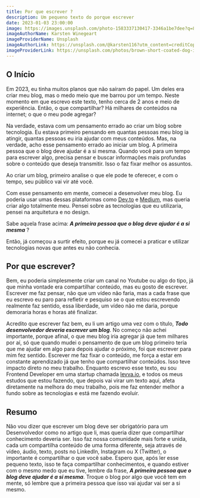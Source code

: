 ```yaml
---
title: Por que escrever ?
description: Um pequeno texto do porque escrever
date: 2023-01-03 23:00:00
image: https://images.unsplash.com/photo-1583337130417-3346a1be7dee?q=80&w=1964&auto=format&fit=crop&ixlib=rb-4.0.3&ixid=M3wxMjA3fDB8MHxwaG90by1wYWdlfHx8fGVufDB8fHx8fA%3D%3D
imageAuthorName: Karsten Winegeart
imageProviderName: Unsplash
imageAuthorLink: https://unsplash.com/@karsten116?utm_content=creditCopyText&utm_medium=referral&utm_source=unsplash
imageProviderLink: https://unsplash.com/photos/brown-short-coated-dog-in-orange-hoodie-oU6KZTXhuvk?utm_content=creditCopyText&utm_medium=referral&utm_source=unsplash
---
```


## O Início

Em 2023, eu tinha muitos planos que não saíram do papel. Um deles era criar meu blog, mas o medo meio que me barrou por um tempo. Neste momento em que escrevo este texto, tenho cerca de 2 anos e meio de experiência. Então, o que compartilhar? Há milhares de conteúdos na internet; o que o meu pode agregar?

Na verdade, estava com um pensamento errado ao criar um blog sobre tecnologia. Eu estava primeiro pensando em quantas pessoas meu blog ia atingir, quantas pessoas eu iria ajudar com meus conteúdos. Mas, na verdade, acho esse pensamento errado ao iniciar um blog. A primeira pessoa que o blog deve ajudar é a si mesma. Quando você para um tempo para escrever algo, precisa pensar e buscar informações mais profundas sobre o conteúdo que deseja transmitir. Isso o faz fixar melhor os assuntos.

Ao criar um blog, primeiro analise o que ele pode te oferecer, e com o tempo, seu público vai vir até você.

Com esse pensamento em mente, comecei a desenvolver meu blog. Eu poderia usar umas dessas plataformas como [Dev.to](https://dev.to/) e [Medium](https://medium.com/), mas queria criar algo totalmente meu. Pensei sobre as tecnologias que eu utilizaria, pensei na arquitetura e no design.

Sabe aquela frase acima: **_A primeira pessoa que o blog deve ajudar é a si mesma_** ?

Então, já começou a surtir efeito, porque eu já comecei a praticar e utilizar tecnologias novas que antes eu não conhecia.

## Por que escrever?

Bem, eu poderia simplesmente criar um canal no Youtube ou algo do tipo, já que minha vontade era compartilhar conteúdo, mas eu gosto de escrever. Escrever me faz pensar, não que um vídeo não faria, mas a cada frase que eu escrevo eu paro para refletir e pesquiso se o que estou escrevendo realmente faz sentido, essa liberdade, um vídeo não me daria, porque demoraria horas e horas até finalizar.

Acredito que escrever faz bem, eu li um artigo uma vez com o título, **_Todo desenvolvedor deveria escrever um blog_**. No começo não achei importante, porque afinal, o que meu blog iria agregar já que tem milhares por aí, só que quando mudei o pensamento de que um blog primeiro teria que me ajudar em algo para depois ajudar o próximo, foi que escrever para mim fez sentido. Escrever me faz fixar o conteúdo, me força a estar em constante aprendizado já que tenho que compartilhar conteúdos. Isso teve impacto direto no meu trabalho. Enquanto escrevo esse texto, eu sou Frontend Developer em uma startup chamada [levva.io](https://levva.io/), e todos os meus estudos que estou fazendo, que depois vai virar um texto aqui, afeta diretamente na melhora do meu trabalho, pois me faz entender melhor a fundo sobre as tecnologias e está me fazendo evoluir.

## Resumo

Não vou dizer que escrever um blog deve ser obrigatório para um Desenvolvedor como no artigo que li, mas queria dizer que compartilhar conhecimento deveria ser. Isso faz nossa comunidade mais forte e unida, cada um compartilha conteúdo de uma forma diferente, seja através de vídeo, áudio, texto, posts no LinkedIn, Instagram ou X (Twitter), o importante é compartilhar o que você sabe. Espero que, após ler esse pequeno texto, isso te faça compartilhar conhecimentos, e quando estiver com o mesmo medo que eu tive, lembre da frase, **_A primeira pessoa que o blog deve ajudar é a si mesma_**. Troque o blog por algo que você tem em mente, só lembre que a primeira pessoa que isso vai ajudar vai ser a si mesmo.
